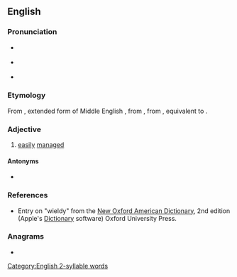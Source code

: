 ==English==

===Pronunciation===
* {{a|RP}} {{IPA|[ˈwɪəldɪ]|lang=en}}
* {{a|GA}} {{IPA|/ˈwiːl.di/|lang=en}}
* {{audio|En-us-wieldy.ogg|Audio (US)|lang=en}}

===Etymology===
From {{etyl|enm|en}} {{m|enm|weldy}}, extended form of Middle English {{m|enm|welde}}, from {{etyl|ang|en}} {{m|ang|wylde||dominant, controlling}}, from {{etyl|gem-pro|en}} {{m|gem-pro|*waldiz||manageable}}, equivalent to {{suffix|wield|y|lang=en}}.

===Adjective===
{{en-adj|er}}

# [[easily]] [[manage]]d

====Antonyms====
* {{l|en|unwieldy}}

===References===
* Entry on "wieldy" from the [[w:New Oxford American Dictionary|New Oxford American Dictionary]], 2nd edition (Apple's [[w:Dictionary (software)|Dictionary]] software) Oxford University Press.

===Anagrams===
* {{anagrams|en|Wildey|dewily|widely}}

[[Category:English 2-syllable words]]
